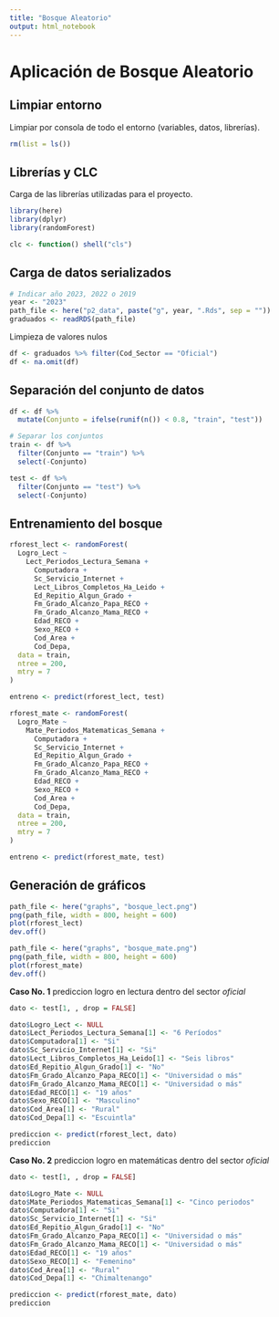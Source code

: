 ```yaml
---
title: "Bosque Aleatorio"
output: html_notebook
---
```


# Aplicación de Bosque Aleatorio

## Limpiar entorno
Limpiar por consola de todo el entorno (variables, datos, librerías).
```r
rm(list = ls())
```

## Librerías  y CLC
Carga de las librerías utilizadas para el proyecto.
```r
library(here)
library(dplyr)
library(randomForest)

clc <- function() shell("cls")
```

## Carga de datos serializados 
```r
# Indicar año 2023, 2022 o 2019
year <- "2023"
path_file <- here("p2_data", paste("g", year, ".Rds", sep = ""))
graduados <- readRDS(path_file)
```

Limpieza de valores nulos
```r
df <- graduados %>% filter(Cod_Sector == "Oficial")
df <- na.omit(df)
```

## Separación del conjunto de datos

```r
df <- df %>%
  mutate(Conjunto = ifelse(runif(n()) < 0.8, "train", "test"))

# Separar los conjuntos
train <- df %>%
  filter(Conjunto == "train") %>%
  select(-Conjunto)

test <- df %>%
  filter(Conjunto == "test") %>%
  select(-Conjunto)
```

## Entrenamiento del bosque

```r
rforest_lect <- randomForest(
  Logro_Lect ~
    Lect_Periodos_Lectura_Semana +
      Computadora +
      Sc_Servicio_Internet +
      Lect_Libros_Completos_Ha_Leido +
      Ed_Repitio_Algun_Grado +
      Fm_Grado_Alcanzo_Papa_RECO +
      Fm_Grado_Alcanzo_Mama_RECO +
      Edad_RECO +
      Sexo_RECO +
      Cod_Area +
      Cod_Depa,
  data = train,
  ntree = 200,
  mtry = 7
)

entreno <- predict(rforest_lect, test)
```

```r
rforest_mate <- randomForest(
  Logro_Mate ~
    Mate_Periodos_Matematicas_Semana +
      Computadora +
      Sc_Servicio_Internet +
      Ed_Repitio_Algun_Grado +
      Fm_Grado_Alcanzo_Papa_RECO +
      Fm_Grado_Alcanzo_Mama_RECO +
      Edad_RECO +
      Sexo_RECO +
      Cod_Area +
      Cod_Depa,
  data = train,
  ntree = 200,
  mtry = 7
)

entreno <- predict(rforest_mate, test)
```

## Generación de gráficos
```r
path_file <- here("graphs", "bosque_lect.png")
png(path_file, width = 800, height = 600)
plot(rforest_lect)
dev.off()

path_file <- here("graphs", "bosque_mate.png")
png(path_file, width = 800, height = 600)
plot(rforest_mate)
dev.off()
```

**Caso No. 1** prediccion logro en lectura dentro del sector *oficial*
```r
dato <- test[1, , drop = FALSE]

dato$Logro_Lect <- NULL
dato$Lect_Periodos_Lectura_Semana[1] <- "6 Períodos"
dato$Computadora[1] <- "Si"
dato$Sc_Servicio_Internet[1] <- "Si"
dato$Lect_Libros_Completos_Ha_Leido[1] <- "Seis libros"
dato$Ed_Repitio_Algun_Grado[1] <- "No"
dato$Fm_Grado_Alcanzo_Papa_RECO[1] <- "Universidad o más"
dato$Fm_Grado_Alcanzo_Mama_RECO[1] <- "Universidad o más"
dato$Edad_RECO[1] <- "19 años"
dato$Sexo_RECO[1] <- "Masculino"
dato$Cod_Area[1] <- "Rural"
dato$Cod_Depa[1] <- "Escuintla"

prediccion <- predict(rforest_lect, dato)
prediccion
```


**Caso No. 2** prediccion logro en matemáticas dentro del sector *oficial*
```r
dato <- test[1, , drop = FALSE]

dato$Logro_Mate <- NULL
dato$Mate_Periodos_Matematicas_Semana[1] <- "Cinco periodos"
dato$Computadora[1] <- "Si"
dato$Sc_Servicio_Internet[1] <- "Si"
dato$Ed_Repitio_Algun_Grado[1] <- "No"
dato$Fm_Grado_Alcanzo_Papa_RECO[1] <- "Universidad o más"
dato$Fm_Grado_Alcanzo_Mama_RECO[1] <- "Universidad o más"
dato$Edad_RECO[1] <- "19 años"
dato$Sexo_RECO[1] <- "Femenino"
dato$Cod_Area[1] <- "Rural"
dato$Cod_Depa[1] <- "Chimaltenango"

prediccion <- predict(rforest_mate, dato)
prediccion
```
